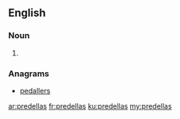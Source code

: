 ==English==

===Noun===
{{head|en|plural}}

# {{plural of|predella|lang=en}}

===Anagrams===
* [[pedallers#English|pedallers]]

[[ar:predellas]]
[[fr:predellas]]
[[ku:predellas]]
[[my:predellas]]